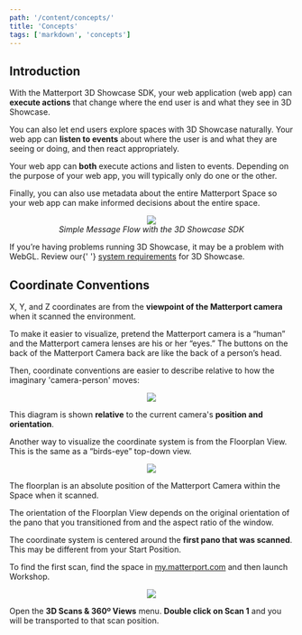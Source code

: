 ```yaml
---
path: '/content/concepts/'
title: 'Concepts'
tags: ['markdown', 'concepts']
---
```


## Introduction

With the Matterport 3D Showcase SDK, your web application (web app) can **execute actions** that change where the end user is and what they see in 3D Showcase.

You can also let end users explore spaces with 3D Showcase naturally. Your web app can **listen to events** about where the user is and what they are seeing or doing, and then react appropriately.

Your web app can **both** execute actions and listen to events. Depending on the purpose of your web app, you will typically only do one or the other.

Finally, you can also use metadata about the entire Matterport Space so your web app can make informed decisions about the entire space.

<p align="center">
  <img src="images/message-flow.png" />
  <br />
  <em>Simple Message Flow with the 3D Showcase SDK</em>
</p>

<div class="note">
  If you’re having problems running 3D Showcase, it may be a problem with WebGL. Review our{' '}
  <a href="https://support.matterport.com/hc/articles/208220058">system requirements</a> for 3D
  Showcase.
</div>

## Coordinate Conventions

X, Y, and Z coordinates are from the **viewpoint of the Matterport camera** when it scanned the environment.

To make it easier to visualize, pretend the Matterport camera is a “human” and the Matterport camera lenses are his or her “eyes.” The buttons on the back of the Matterport Camera back are like the back of a person’s head.

Then, coordinate conventions are easier to describe relative to how the imaginary 'camera-person' moves:

<p align="center">
  <img src="images/xyz-coordinate-system.png" />
  <br />
</p>

<p class="note">This diagram is shown <strong>relative</strong> to the current camera's <strong>position and orientation</strong>.</p>

Another way to visualize the coordinate system is from the Floorplan View. This is the same as a “birds-eye” top-down view.

<p align="center">
  <img src="images/top-down-coordinate-system.png" />
  <br />
</p>

The floorplan is an absolute position of the Matterport Camera within the Space when it scanned.

The orientation of the Floorplan View depends on the original orientation of the pano that you transitioned from and the aspect ratio of the window.

The coordinate system is centered around the **first pano that was scanned**. This may be different from your Start Position.

To find the first scan, find the space in [my.matterport.com](https://my.matterport.com) and then launch Workshop.

<p align="center">
  <img src="images/first-scan-in-matterport-workshop.png" />
  <br />
</p>

Open the **3D Scans & 360º Views** menu. **Double click on Scan 1** and you will be transported to that scan position.
